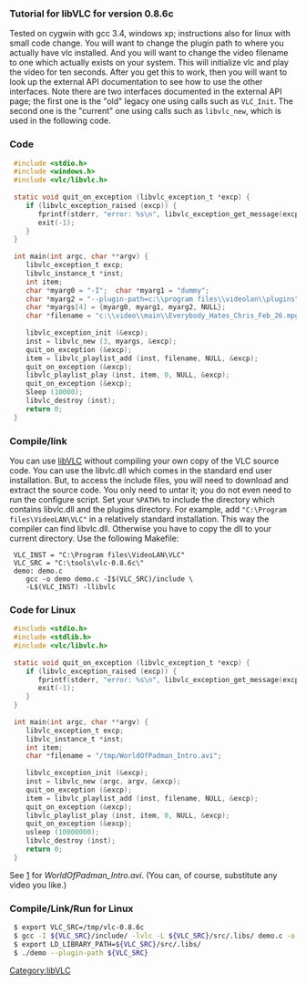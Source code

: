 {{Lowercase}}
{{Historical}}
=== Tutorial for libVLC for version 0.8.6c ===

Tested on cygwin with gcc 3.4, windows xp; instructions also for linux with small code change.
You will want to change the plugin path to where you actually have vlc installed.  And you will want to change the video filename to one which actually exists on your system.  This will initialize vlc and play the video for ten seconds.  After you get this to work, then you will want to look up the external API documentation to see how to use the other interfaces.  Note there are two interfaces documented in the 
external API page; the first one is the "old" legacy one using calls such as <code>VLC_Init</code>.  The second one is the "current" one using calls such as <code>libvlc_new</code>, which is used in the following code.

=== Code ===
<syntaxhighlight lang="c">
 #include <stdio.h>
 #include <windows.h>
 #include <vlc/libvlc.h>
 
 static void quit_on_exception (libvlc_exception_t *excp) {
    if (libvlc_exception_raised (excp)) {
       fprintf(stderr, "error: %s\n", libvlc_exception_get_message(excp));
       exit(-1);
    }
 }
 
 int main(int argc, char **argv) {
    libvlc_exception_t excp;
    libvlc_instance_t *inst;
    int item;
    char *myarg0 = "-I";  char *myarg1 = "dummy";
    char *myarg2 = "--plugin-path=c:\\program files\\videolan\\plugins";
    char *myargs[4] = {myarg0, myarg1, myarg2, NULL};
    char *filename = "c:\\video\\main\\Everybody_Hates_Chris_Feb_26.mpg";
 
    libvlc_exception_init (&excp);
    inst = libvlc_new (3, myargs, &excp);
    quit_on_exception (&excp);
    item = libvlc_playlist_add (inst, filename, NULL, &excp); 
    quit_on_exception (&excp);
    libvlc_playlist_play (inst, item, 0, NULL, &excp); 
    quit_on_exception (&excp);
    Sleep (10000);
    libvlc_destroy (inst);
    return 0;
 }
</syntaxhighlight>

=== Compile/link ===

You can use [[libVLC]] without compiling your own copy of the VLC source code.  You can use the libvlc.dll which comes in the standard end user installation.  But, to access the include files, you will need to download and extract the source code.  You only need to untar it; you do not even need to run the configure script.  
Set your <code>%PATH%</code> to include the directory which contains libvlc.dll and the plugins directory.  For example, add <code>"C:\Program files\VideoLAN\VLC"</code> in a relatively standard installation.  This way the compiler can find libvlc.dll.  Otherwise you have to copy the dll to your current directory.  
Use the following Makefile:
<syntaxhighlight lang="winbatch">
 VLC_INST = "C:\Program files\VideoLAN\VLC"
 VLC_SRC = "C:\tools\vlc-0.8.6c\"
 demo: demo.c
    gcc -o demo demo.c -I$(VLC_SRC)/include \
    -L$(VLC_INST) -llibvlc
</syntaxhighlight>

=== Code for Linux ===
<syntaxhighlight lang="c">
 #include <stdio.h>
 #include <stdlib.h>
 #include <vlc/libvlc.h>
 
 static void quit_on_exception (libvlc_exception_t *excp) {
    if (libvlc_exception_raised (excp)) {
       fprintf(stderr, "error: %s\n", libvlc_exception_get_message(excp));
       exit(-1);
    }
 }
 
 int main(int argc, char **argv) {
    libvlc_exception_t excp;
    libvlc_instance_t *inst;
    int item;
    char *filename = "/tmp/WorldOfPadman_Intro.avi";
 
    libvlc_exception_init (&excp);
    inst = libvlc_new (argc, argv, &excp);
    quit_on_exception (&excp);
    item = libvlc_playlist_add (inst, filename, NULL, &excp); 
    quit_on_exception (&excp);
    libvlc_playlist_play (inst, item, 0, NULL, &excp); 
    quit_on_exception (&excp);
    usleep (10000000);
    libvlc_destroy (inst);
    return 0;
 }
</syntaxhighlight>

See [http://files.filefront.com/WorldOfPadman+Introavi/;6089800;/fileinfo.html] for ''WorldOfPadman_Intro.avi''. (You can, of course, substitute any video you like.)

=== Compile/Link/Run for Linux ===
<syntaxhighlight lang="bash">
 $ export VLC_SRC=/tmp/vlc-0.8.6c
 $ gcc -I ${VLC_SRC}/include/ -lvlc -L ${VLC_SRC}/src/.libs/ demo.c -o demo
 $ export LD_LIBRARY_PATH=${VLC_SRC}/src/.libs/ 
 $ ./demo --plugin-path ${VLC_SRC}
</syntaxhighlight>

[[Category:libVLC]]